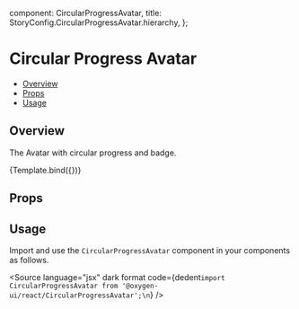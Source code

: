 
  component: CircularProgressAvatar,
  title: StoryConfig.CircularProgressAvatar.hierarchy,
};

<Meta title={meta.title} component={meta.component} />


# Circular Progress Avatar

- [Overview](#overview)
- [Props](#props)
- [Usage](#usage)

## Overview

The Avatar with circular progress and badge.

<Canvas>
  <Story
    name="Overview"
    args={{color: 'warning',
    progress: 70,
    badgeOptions: {color: 'primary', badgeContent: '70%'},
    avatarOptions: {
      src: 'assets/images/avatar-john.svg',
      alt:'avatar',
      }
    }}
  >
    {Template.bind({})}
  </Story>
</Canvas>

## Props

<ArgsTable story="Overview" />

## Usage

Import and use the `CircularProgressAvatar` component in your components as follows.

<Source
  language="jsx"
  dark
  format
  code={dedent`import CircularProgressAvatar from '@oxygen-ui/react/CircularProgressAvatar';\n`}
/>
